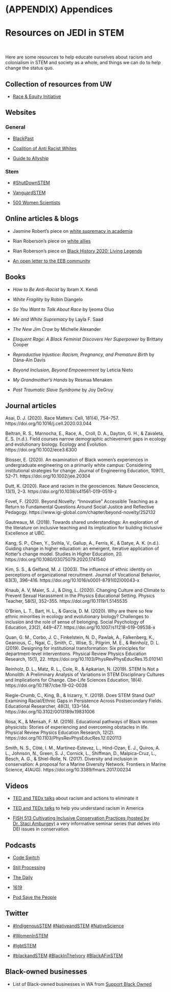 # (APPENDIX) Appendices {-}

# Resources on JEDI in STEM

<br>

Here are some resources to help educate ourselves about racism and colonialism in STEM and society as a whole, and things we can do to help change the status quo.

## Collection of resources from UW

* [Race & Equity Initiative](https://www.washington.edu/raceequity/2020/06/10/race-and-equity-resources/)

## Websites

### General

* [BlackPast](https://www.blackpast.org/)

* [Coalition of Anti Racist Whites](https://www.carw.org/)

* [Guide to Allyship](https://guidetoallyship.com/)

### Stem

* [#ShutDownSTEM](https://www.shutdownstem.com/)

* [VanguardSTEM](https://www.vanguardstem.com/)

* [500 Women Scientists](https://500womenscientists.org/)

## Online articles & blogs

* Jasmine Robert's piece on [white supremacy in academia](https://medium.com/the-faculty/white-academia-do-better-fa96cede1fc5)

* Rian Roberson's piece on [white allies](https://medium.com/@mxmetalrian/white-allies-give-your-black-and-brown-friends-some-space-71aeab400a15)

* Rian Roberson's piece on [Black History 2020: Living Legends](https://medium.com/@mxmetalrian/black-history-2020-living-legends-626965dadec9)

* [An open letter to the EEB community](https://medium.com/@solonorthrowan/an-open-letter-to-the-eeb-community-7bd89330e554)

## Books

* _How to Be Anti-Racist_ by Ibram X. Kendi

* _White Fragility_ by Robin Diangelo

* _So You Want to Talk About Race_ by Ijeoma Oluo

* _Me and White Supremacy_ by Layla F. Saad

* _The New Jim Crow_ by Michelle Alexander

* _Eloquent Rage: A Black Feminist Discovers Her Superpower_ by Brittany Cooper

* _Reproductive Injustice: Racism, Pregnancy, and Premature Birth_ by Dána-Ain Davis

* _Beyond Inclusion, Beyond Empowerment_ by Leticia Nieto

* _My Grandmother’s Hands_ by Resmaa Menaken

* _Post Traumatic Slave Syndrome_ by Joy DeGruy

## Journal articles

Asai, D. J. (2020). Race Matters. Cell, 181(4), 754–757. https://doi.org/10.1016/j.cell.2020.03.044

Beltran, R. S., Marnocha, E., Race, A., Croll, D. A., Dayton, G. H., & Zavaleta, E. S. (n.d.). Field courses narrow demographic achievement gaps in ecology and evolutionary biology. Ecology and Evolution. https://doi.org/10.1002/ece3.6300

Blosser, E. (2020). An examination of Black women’s experiences in undergraduate engineering on a primarily white campus: Considering institutional strategies for change. Journal of Engineering Education, 109(1), 52–71. https://doi.org/10.1002/jee.20304

Dutt, K. (2020). Race and racism in the geosciences. Nature Geoscience, 13(1), 2–3. https://doi.org/10.1038/s41561-019-0519-z

Fovet, F. (2020). Beyond Novelty: “Innovative” Accessible Teaching as a Return to Fundamental Questions Around Social Justice and Reflective Pedagogy. https://www.igi-global.com/chapter/beyond-novelty/252132

Gautreaux, M. (2018). Towards shared understandings: An exploration of the literature on inclusive teaching and its implication for building Inclusive Excellence at UBC.

Kang, S. P., Chen, Y., Svihla, V., Gallup, A., Ferris, K., & Datye, A. K. (n.d.). Guiding change in higher education: an emergent, iterative application of Kotter’s change model. Studies in Higher Education, 20. https://doi.org/10.1080/03075079.2020.1741540

Kim, S. S., & Gelfand, M. J. (2003). The influence of ethnic identity on perceptions of organizational recruitment. Journal of Vocational Behavior, 63(3), 396–416. https://doi.org/10.1016/s0001-8791(02)00043-x

Knaub, A. V, Maier, S. J., & Ding, L. (2020). Changing Culture and Climate to Prevent Sexual Harassment in the Physics Educational Setting. Physics Teacher, 58(5), 352–355. https://doi.org/10.1119/1.5145535

O’Brien, L. T., Bart, H. L., & Garcia, D. M. (2020). Why are there so few ethnic minorities in ecology and evolutionary biology? Challenges to inclusion and the role of sense of belonging. Social Psychology of Education, 23(2), 449–477. https://doi.org/10.1007/s11218-019-09538-x

Quan, G. M., Corbo, J. C., Finkelstein, N. D., Pawlak, A., Falkenberg, K., Geanious, C., Ngai, C., Smith, C., Wise, S., Pilgrim, M. E., & Reinholz, D. L. (2019). Designing for institutional transformation: Six principles for department-level interventions. Physical Review Physics Education Research, 15(1), 22. https://doi.org/10.1103/PhysRevPhysEducRes.15.010141

Reinholz, D. L., Matz, R. L., Cole, R., & Apkarian, N. (2019). STEM Is Not a Monolith: A Preliminary Analysis of Variations in STEM Disciplinary Cultures and Implications for Change. Cbe-Life Sciences Education, 18(4). https://doi.org/10.1187/cbe.19-02-0038

Riegle-Crumb, C., King, B., & Irizarry, Y. (2019). Does STEM Stand Out? Examining Racial/Ethnic Gaps in Persistence Across Postsecondary Fields. Educational Researcher, 48(3), 133–144. https://doi.org/10.3102/0013189x19831006

Rosa, K., & Mensah, F. M. (2016). Educational pathways of Black women physicists: Stories of experiencing and overcoming obstacles in life. Physical Review Physics Education Research, 12(2). https://doi.org/10.1103/PhysRevPhysEducRes.12.020113

Smith, N. S., Côté, I. M., Martinez-Estevez, L., Hind-Ozan, E. J., Quiros, A. L., Johnson, N., Green, S. J., Cornick, L., Shiffman, D., Malpica-Cruz, L., Besch, A. G., & Shiel-Rolle, N. (2017). Diversity and inclusion in conservation: A proposal for a Marine Diversity Network. Frontiers in Marine Science, 4(AUG). https://doi.org/10.3389/fmars.2017.00234

## Videos

* [TED and TEDx talks](https://www.youtube.com/playlist?list=PLDToukXRDVMSkxrabFfSb5u6cE82huRpD&fbclid=IwAR1nnLa9DPMjwp4GlzhGaIr-Hvrgs0hAlpBsW2qKZDSMODLnnDPJCJvV1GA) about racism and actions to eliminate it

* [TED and TEDx talks](https://www.ted.com/playlists/250/talks_to_help_you_understand_r) to help you understand racism in America

* [FISH 513 Cultivating Inclusive Conservation Practices (hosted by Dr. Staci Amburgey)](https://www.youtube.com/playlist?list=PLgDT5hypdTyTg7UaUth5Ba8oIzwRxwlxT) a very informative seminar series that delves into DEI issues in conservation.

## Podcasts

* [Code Switch](https://www.npr.org/podcasts/510312/codeswitch)

* [Still Processing](https://www.nytimes.com/column/still-processing-podcast)

* [The Daily](https://www.nytimes.com/column/the-daily)

* [1619](https://www.nytimes.com/2020/01/23/podcasts/1619-podcast.html)

* [Pod Save the People](https://crooked.com/podcast-series/pod-save-the-people/)

## Twitter

* [#IndigenousSTEM](https://twitter.com/hashtag/disabledandSTEM) [#NativeandSTEM](https://twitter.com/hashtag/NativeandSTEM) [#NativeScience](https://twitter.com/hashtag/NativeScience)

* [#WomenInSTEM](https://twitter.com/hashtag/WomenInSTEM)

* [#lgbtSTEM](https://twitter.com/hashtag/lgbtSTEM)

* [#blackandSTEM](https://twitter.com/hashtag/blackandSTEM) [#BlackInTheIvory](https://twitter.com/hashtag/BlackInTheIvory) [#BlackAFinSTEM](https://twitter.com/hashtag/blackAFinSTEM)

## Black-owned businesses

* List of Black-owned businesses in WA from [Support Black Owned](https://www.supportblackowned.com/states/wa)
